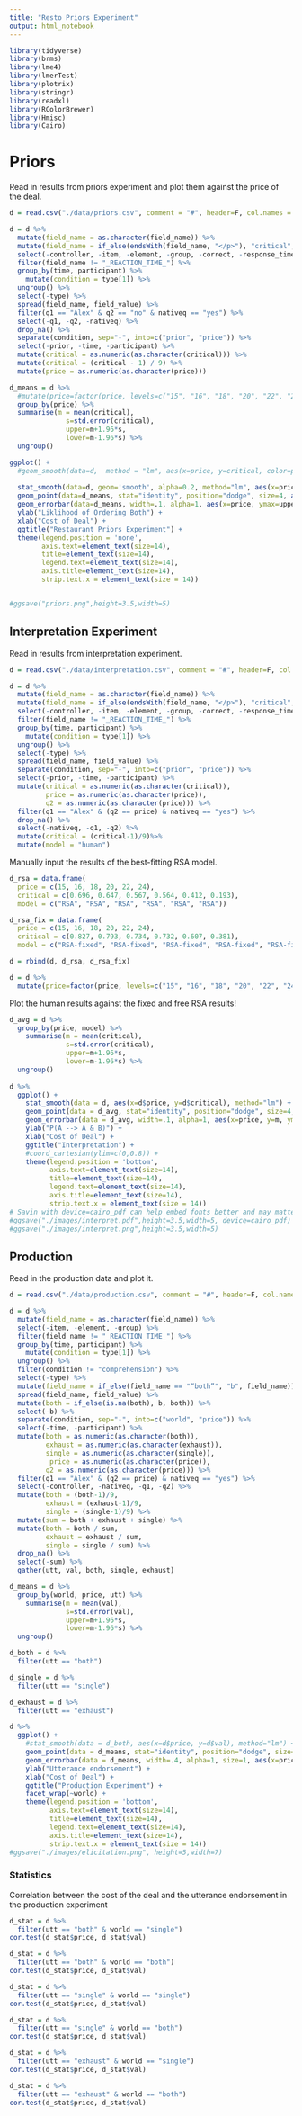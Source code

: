 ```yaml
---
title: "Resto Priors Experiment"
output: html_notebook
---
```


```r

library(tidyverse)
library(brms)
library(lme4)
library(lmerTest)
library(plotrix)
library(stringr)
library(readxl)
library(RColorBrewer)
library(Hmisc)
library(Cairo)
```

# Priors

Read in results from priors experiment and plot them against the price of the deal.

```r

d = read.csv("./data/priors.csv", comment = "#", header=F, col.names = c("time", "participant", "controller", "item", "element", "type", "group", "field_name", "field_value", "correct", "response_time"))

d = d %>%
  mutate(field_name = as.character(field_name)) %>%
  mutate(field_name = if_else(endsWith(field_name, "</p>"), "critical", field_name)) %>%
  select(-controller, -item, -element, -group, -correct, -response_time) %>%
  filter(field_name != "_REACTION_TIME_") %>%
  group_by(time, participant) %>%
    mutate(condition = type[1]) %>%
  ungroup() %>%
  select(-type) %>%
  spread(field_name, field_value) %>%
  filter(q1 == "Alex" & q2 == "no" & nativeq == "yes") %>%
  select(-q1, -q2, -nativeq) %>%
  drop_na() %>%
  separate(condition, sep="-", into=c("prior", "price")) %>%
  select(-prior, -time, -participant) %>%
  mutate(critical = as.numeric(as.character(critical))) %>%
  mutate(critical = (critical - 1) / 9) %>%
  mutate(price = as.numeric(as.character(price)))

d_means = d %>%
  #mutate(price=factor(price, levels=c("15", "16", "18", "20", "22", "24"))) %>%
  group_by(price) %>%
  summarise(m = mean(critical),
              s=std.error(critical),
              upper=m+1.96*s,
              lower=m-1.96*s) %>%
  ungroup()

ggplot() +
  #geom_smooth(data=d,  method = "lm", aes(x=price, y=critical, color=price), alpha=0.5) +
  
  stat_smooth(data=d, geom='smooth', alpha=0.2, method="lm", aes(x=price, y=critical, color=price)) +
  geom_point(data=d_means, stat="identity", position="dodge", size=4, aes(x=price, y=m, color=price)) +
  geom_errorbar(data=d_means, width=.1, alpha=1, aes(x=price, ymax=upper, ymin=lower, color=price)) +
  ylab("Liklihood of Ordering Both") +
  xlab("Cost of Deal") +
  ggtitle("Restaurant Priors Experiment") +
  theme(legend.position = 'none',
        axis.text=element_text(size=14),
        title=element_text(size=14),
        legend.text=element_text(size=14),
        axis.title=element_text(size=14),
        strip.text.x = element_text(size = 14))


#ggsave("priors.png",height=3.5,width=5)

```

## Interpretation Experiment

Read in results from interpretation experiment.

```r
d = read.csv("./data/interpretation.csv", comment = "#", header=F, col.names = c("time", "participant", "controller", "item", "element", "type", "group", "field_name", "field_value", "correct", "response_time"))

d = d %>%
  mutate(field_name = as.character(field_name)) %>%
  mutate(field_name = if_else(endsWith(field_name, "</p>"), "critical", field_name)) %>%
  select(-controller, -item, -element, -group, -correct, -response_time) %>%
  filter(field_name != "_REACTION_TIME_") %>%
  group_by(time, participant) %>%
    mutate(condition = type[1]) %>%
  ungroup() %>%
  select(-type) %>%
  spread(field_name, field_value) %>%
  separate(condition, sep="-", into=c("prior", "price")) %>%
  select(-prior, -time, -participant) %>%
  mutate(critical = as.numeric(as.character(critical)),
         price = as.numeric(as.character(price)),
         q2 = as.numeric(as.character(price))) %>%
  filter(q1 == "Alex" & (q2 == price) & nativeq == "yes") %>%
  drop_na() %>%
  select(-nativeq, -q1, -q2) %>%
  mutate(critical = (critical-1)/9)%>%
  mutate(model = "human")
```

Manually input the results of the best-fitting RSA model.

```r
d_rsa = data.frame(
  price = c(15, 16, 18, 20, 22, 24),
  critical = c(0.696, 0.647, 0.567, 0.564, 0.412, 0.193),
  model = c("RSA", "RSA", "RSA", "RSA", "RSA", "RSA"))

d_rsa_fix = data.frame(
  price = c(15, 16, 18, 20, 22, 24),
  critical = c(0.827, 0.793, 0.734, 0.732, 0.607, 0.381),
  model = c("RSA-fixed", "RSA-fixed", "RSA-fixed", "RSA-fixed", "RSA-fixed", "RSA-fixed"))

d = rbind(d, d_rsa, d_rsa_fix)

d = d %>%
  mutate(price=factor(price, levels=c("15", "16", "18", "20", "22", "24")))
```

Plot the human results against the fixed and free RSA results!

```r
d_avg = d %>%
  group_by(price, model) %>%
    summarise(m = mean(critical),
              s=std.error(critical),
              upper=m+1.96*s,
              lower=m-1.96*s) %>%
  ungroup()
  
d %>%
  ggplot() +
    stat_smooth(data = d, aes(x=d$price, y=d$critical), method="lm") +
    geom_point(data = d_avg, stat="identity", position="dodge", size=4, aes(x=price, y=m, ymax=upper, ymin=lower, color=model)) +
    geom_errorbar(data = d_avg, width=.1, alpha=1, aes(x=price, y=m, ymax=upper, ymin=lower, color=model)) +
    ylab("P(A --> A & B)") +
    xlab("Cost of Deal") +
    ggtitle("Interpretation") +
    #coord_cartesian(ylim=c(0,0.8)) +
    theme(legend.position = 'bottom',
          axis.text=element_text(size=14),
          title=element_text(size=14),
          legend.text=element_text(size=14),
          axis.title=element_text(size=14),
          strip.text.x = element_text(size = 14))
# Savin with device=cairo_pdf can help embed fonts better and may matter for some journal submission!
#ggsave("./images/interpret.pdf",height=3.5,width=5, device=cairo_pdf)
#ggsave("./images/interpret.png",height=3.5,width=5)


```

## Production

Read in the production data and plot it.

```r
d = read.csv("./data/production.csv", comment = "#", header=F, col.names = c("time", "participant", "controller", "item", "element", "type", "group", "field_name", "field_value"))

d = d %>%
  mutate(field_name = as.character(field_name)) %>%
  select(-item, -element, -group) %>%
  filter(field_name != "_REACTION_TIME_") %>%
  group_by(time, participant) %>%
    mutate(condition = type[1]) %>%
  ungroup() %>%
  filter(condition != "comprehension") %>%
  select(-type) %>%
  mutate(field_name = if_else(field_name == "“both”", "b", field_name)) %>%
  spread(field_name, field_value) %>%
  mutate(both = if_else(is.na(both), b, both)) %>%
  select(-b) %>%
  separate(condition, sep="-", into=c("world", "price")) %>%
  select(-time, -participant) %>%
  mutate(both = as.numeric(as.character(both)),
         exhaust = as.numeric(as.character(exhaust)),
         single = as.numeric(as.character(single)),
          price = as.numeric(as.character(price)),
         q2 = as.numeric(as.character(price))) %>%
  filter(q1 == "Alex" & (q2 == price) & nativeq == "yes") %>%
  select(-controller, -nativeq, -q1, -q2) %>%
  mutate(both = (both-1)/9,
         exhaust = (exhaust-1)/9,
         single = (single-1)/9) %>%
  mutate(sum = both + exhaust + single) %>%
  mutate(both = both / sum,
         exhaust = exhaust / sum,
         single = single / sum) %>%
  drop_na() %>%
  select(-sum) %>%
  gather(utt, val, both, single, exhaust)

d_means = d %>%
  group_by(world, price, utt) %>%
    summarise(m = mean(val),
              s=std.error(val),
              upper=m+1.96*s,
              lower=m-1.96*s) %>%
  ungroup()

d_both = d %>%
  filter(utt == "both")

d_single = d %>%
  filter(utt == "single")

d_exhaust = d %>%
  filter(utt == "exhaust")

d %>%
  ggplot() +
    #stat_smooth(data = d_both, aes(x=d$price, y=d$val), method="lm") +
    geom_point(data = d_means, stat="identity", position="dodge", size=3, aes(x=price, y=m, ymax=upper, ymin=lower, color=utt)) +
    geom_errorbar(data = d_means, width=.4, alpha=1, size=1, aes(x=price, y=m, ymax=upper, ymin=lower, color=utt)) +
    ylab("Utterance endorsement") +
    xlab("Cost of Deal") +
    ggtitle("Production Experiment") +
    facet_wrap(~world) +
    theme(legend.position = 'bottom',
          axis.text=element_text(size=14),
          title=element_text(size=14),
          legend.text=element_text(size=14),
          axis.title=element_text(size=14),
          strip.text.x = element_text(size = 14))
#ggsave("./images/elicitation.png", height=5,width=7)

```

### Statistics

Correlation between the cost of the deal and the utterance endorsement in the production experiment 

```r
d_stat = d %>%
  filter(utt == "both" & world == "single")
cor.test(d_stat$price, d_stat$val)

d_stat = d %>%
  filter(utt == "both" & world == "both")
cor.test(d_stat$price, d_stat$val)

d_stat = d %>%
  filter(utt == "single" & world == "single")
cor.test(d_stat$price, d_stat$val)

d_stat = d %>%
  filter(utt == "single" & world == "both")
cor.test(d_stat$price, d_stat$val)

d_stat = d %>%
  filter(utt == "exhaust" & world == "single")
cor.test(d_stat$price, d_stat$val)

d_stat = d %>%
  filter(utt == "exhaust" & world == "both")
cor.test(d_stat$price, d_stat$val)


```


